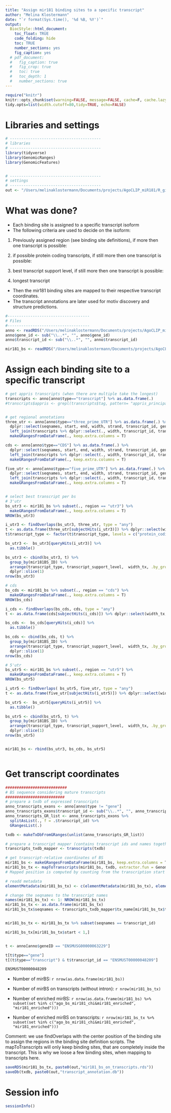 ```yaml
---
title: "Assign mir181 binding sites to a specific transcript"
author: "Melina Klostermann"
date: "`r format(Sys.time(), '%d %B, %Y')`"
output: 
  BiocStyle::html_document:
    toc_float: TRUE
    code_folding: hide
    toc: TRUE
    number_sections: yes
    fig_caption: yes
  # pdf_document:
  #   fig_caption: true
  #   fig_crop: true
  #   toc: true
  #   toc_depth: 1
  #   number_sections: true
---
```


```r
require("knitr")
knitr::opts_chunk$set(warning=FALSE, message=FALSE, cache=F, cache.lazy = FALSE)
tidy.opts=list(width.cutoff=80,tidy=TRUE, echo=FALSE)
```

# Libraries and settings

```r
# ----------------------------------------
# libraries
# ----------------------------------------
library(tidyverse)
library(GenomicRanges)
library(GenomicFeatures)


# ----------------------------------------
# settings
# ----------------------------------------
out <- "/Users/melinaklostermann/Documents/projects/AgoCLIP_miR181/R_github/miR181_paper/Figure2/02_assign_transcripts/"

```

# What was done?

- Each binding site is assigned to a specific transcript isoform
- The following criteria are used to decide on the isoform:

1) Previously assigned region (see binding site definitions), if more then one transcript is possible:

2) if possible protein coding transcripts, if still more then one transcript is possible:

3) best transcript support level, if still more then one transcript is possible:
4) longest transcript

- Then the mir181 binding sites are mapped to their respective transcript coordinates.
- The transcript annotations are later used for motiv discovery and structure predictions.

```r
#------------------------------------
# Files
#------------------------------------
anno <- readRDS("/Users/melinaklostermann/Documents/projects/AgoCLIP_miR181/R_github/miR181_paper/Methods/01_Annotation_preprocessing/annotation.rds")
anno$gene_id <- sub("\\..*", "", anno$gene_id)
anno$transcript_id <- sub("\\..*", "", anno$transcript_id)

mir181_bs <- readRDS("/Users/melinaklostermann/Documents/projects/AgoCLIP_miR181/R_github/miR181_paper/Figure2/01_MRE_bound_gene_and_bound_region/mir181_bs_afterFigure2B.rds")


```

# Assign each binding site to a specific transcript

```r
# get appris transcripts (when there are multiple take the longest)
transcripts <- anno[anno$type=="transcript"] %>% as.data.frame(.)
#transcripts$appris <- grepl(transcripts$tag, pattern= "appris_principal_1")


# get regional annotations
three_utr <- anno[anno$type=="three_prime_UTR"] %>% as.data.frame(.) %>%
  dplyr::select(seqnames, start, end, width, strand, transcript_id, gene_id) %>%
  left_join(transcripts %>% dplyr::select(., width, transcript_id, transcript_type, transcript_support_level), by = "transcript_id", suffix = c("", "_tx")) %>%
  makeGRangesFromDataFrame(., keep.extra.columns = T)

cds <- anno[anno$type=="CDS"] %>% as.data.frame(.) %>%
  dplyr::select(seqnames, start, end, width, strand, transcript_id, gene_id) %>%
  left_join(transcripts %>% dplyr::select(., width, transcript_id, transcript_type, transcript_support_level), by = "transcript_id", suffix = c("", "_tx")) %>%
  makeGRangesFromDataFrame(., keep.extra.columns = T)

five_utr <- anno[anno$type=="five_prime_UTR"] %>% as.data.frame(.) %>%
  dplyr::select(seqnames, start, end, width, strand, transcript_id, gene_id) %>%
  left_join(transcripts %>% dplyr::select(., width, transcript_id, transcript_type, transcript_support_level), by = "transcript_id", suffix = c("", "_tx")) %>%
  makeGRangesFromDataFrame(., keep.extra.columns = T)


# select best transcript per bs
# 3'utr
bs_utr3 <- mir181_bs %>% subset(., region == "utr3") %>%
  makeGRangesFromDataFrame(., keep.extra.columns = T)
NROW(bs_utr3)

i_utr3 <- findOverlaps(bs_utr3, three_utr, type = "any")
t <- as.data.frame(three_utr[subjectHits(i_utr3)]) %>% dplyr::select(width_tx, transcript_type, transcript_support_level, transcript_id)
t$transcript_type <- factor(t$transcript_type, levels = c("protein_coding"))

bs_utr3 <-  bs_utr3[queryHits(i_utr3)] %>%
  as.tibble()

bs_utr3 <- cbind(bs_utr3, t) %>%
  group_by(mir181BS_ID) %>%
  arrange(transcript_type, transcript_support_level,  width_tx, .by_group = T) %>%
  dplyr::slice(1)
nrow(bs_utr3)

# cds
bs_cds <- mir181_bs %>% subset(., region == "cds") %>%
  makeGRangesFromDataFrame(., keep.extra.columns = T)
NROW(bs_cds)

i_cds <- findOverlaps(bs_cds, cds, type = "any")
t <- as.data.frame(cds[subjectHits(i_cds)]) %>% dplyr::select(width_tx, transcript_type, transcript_support_level,  transcript_id)

bs_cds <-  bs_cds[queryHits(i_cds)] %>%
  as.tibble()

bs_cds <- cbind(bs_cds, t) %>%
  group_by(mir181BS_ID) %>%
  arrange(transcript_type, transcript_support_level,  width_tx, .by_group = T) %>%
  dplyr::slice(1)
nrow(bs_cds)

# 5'utr
bs_utr5 <- mir181_bs %>% subset(., region == "utr5") %>%
  makeGRangesFromDataFrame(., keep.extra.columns = T)
NROW(bs_utr5)

i_utr5 <- findOverlaps( bs_utr5, five_utr, type = "any")
t <- as.data.frame(five_utr[subjectHits(i_utr5)]) %>% dplyr::select(width_tx, transcript_type, transcript_support_level,  transcript_id)

bs_utr5 <-  bs_utr5[queryHits(i_utr5)] %>%
  as.tibble()

bs_utr5 <- cbind(bs_utr5, t) %>%
  group_by(mir181BS_ID) %>%
  arrange(transcript_type, transcript_support_level,  width_tx, .by_group = T) %>%
  dplyr::slice(1)
nrow(bs_utr5)


mir181_bs <- rbind(bs_utr3, bs_cds, bs_utr5)



```

# Get transcript coordinates

```r
###########################
# BS sequence considering mature transcripts
##########################
# prepare a txdb of expressed transcripts
anno_transcripts_exons <- anno[anno$type != "gene"] 
anno_transcripts_exons$transcript_id <- sub("\\..*", "", anno_transcripts_exons$transcript_id)
anno_transcripts_GR_list <- anno_transcripts_exons %>%
  splitAsList(., f = .$transcript_id) %>%
  GRangesList(.) 

txdb <- makeTxDbFromGRanges(unlist(anno_transcripts_GR_list))

# prepare a transcript mapper (contains transcript ids and names together with genomic positions of transcripts)
transcripts_txdb_mapper <- transcripts(txdb)

# get transcript-relative coordinates of BS
mir181_bs <- makeGRangesFromDataFrame(mir181_bs, keep.extra.columns = T)
mir181_bs_tx <- mapToTranscripts(mir181_bs, txdb, extractor.fun = GenomicFeatures::exonsBy, ignore.strand=T)
# Mapped position is computed by counting from the transcription start site (TSS) and is not affected by the value of ignore.strand.

# readd metadata
elementMetadata(mir181_bs_tx) <- c(elementMetadata(mir181_bs_tx), elementMetadata(mir181_bs[mir181_bs_tx$xHits]))

# change the seqnames to the transcript names
names(mir181_bs_tx) <- 1: NROW(mir181_bs_tx)
mir181_bs_tx <- as.data.frame(mir181_bs_tx)
mir181_bs_tx$seqnames <- transcripts_txdb_mapper$tx_name[mir181_bs_tx$transcriptsHits] 


mir181_bs_tx <- mir181_bs_tx %>% subset(seqnames == transcript_id)

mir181_bs_tx[mir181_bs_tx$start < 1,]


t <- anno[anno$geneID == "ENSMUSG00000063229"]

t[t$type=="gene"]
t[(t$type=="transcript") & t$transcript_id == "ENSMUST00000048209"]

ENSMUST00000048209
```

- Number of mirBS: `r nrow(as.data.frame(mir181_bs))`
- Number of mirBS on  transcripts (without intron): `r nrow(mir181_bs_tx)`

- Number of enriched mirBS: `r nrow(as.data.frame(mir181_bs) %>% subset(set %in% c("ago_bs_mir181_chi&mir181_enriched", "mir181_enriched")))`
- Number of enriched mirBS on transcripts: `r nrow(mir181_bs_tx %>% subset(set %in% c("ago_bs_mir181_chi&mir181_enriched", "mir181_enriched")))`


Comment: we use findOverlaps with the center position of the binding site to assign the regions in the binding site definition scripts. The mapToTranscripts will only keep binding sites, that are completely inside the transcript. This is why we loose a few binding sites, when mapping to transcripts here.



```r

saveRDS(mir181_bs_tx, paste0(out,"mir181_bs_on_transcripts.rds"))
saveDb(txdb, paste0(out,"transcript_annotation.db"))

```

# Session info

```r
sessionInfo()

```





